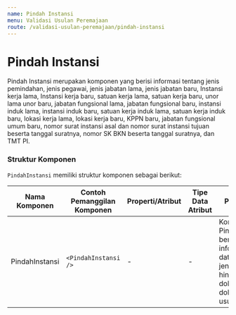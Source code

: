 ```yaml
---
name: Pindah Instansi
menu: Validasi Usulan Peremajaan
route: /validasi-usulan-peremajaan/pindah-instansi
---
```


# Pindah Instansi

Pindah Instansi merupakan komponen yang berisi informasi tentang jenis pemindahan,
jenis pegawai, jenis jabatan lama, jenis jabatan baru, Instansi kerja lama,
Instansi kerja baru, satuan kerja lama, satuan kerja baru, unor lama unor baru,
jabatan fungsional lama, jabatan fungsional baru, instansi induk lama, instansi induk baru,
satuan kerja induk lama, satuan kerja induk baru, lokasi kerja lama, lokasi kerja baru, KPPN baru,
jabatan fungsional umum baru, nomor surat instansi asal dan nomor surat instansi tujuan beserta tanggal suratnya, nomor SK BKN beserta tanggal suratnya,
dan TMT PI.

### Struktur Komponen

`PindahInstansi` memiliki struktur komponen sebagai berikut:

| Nama Komponen  | Contoh Pemanggilan <br/> Komponen | Properti/Atribut | Tipe Data <br/> Atribut | Penjelasan                                                                                                  |
| -------------- | --------------------------------- | ---------------- | ----------------------- | ----------------------------------------------------------------------------------------------------------- |
| PindahInstansi | `<PindahInstansi />`              | -                | -                       | Komponen PindahInstansi berisi informasi <br/> data ASN, jenis layanan, <br/> hingga dokumen-dokumen usulan |
